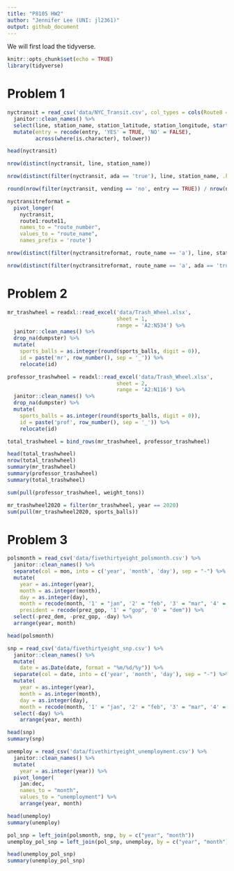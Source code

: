 ```yaml
---
title: "P8105 HW2"
author: "Jennifer Lee (UNI: jl2361)"
output: github_document
---
```


We will first load the tidyverse.
```r
knitr::opts_chunk$set(echo = TRUE)
library(tidyverse)
```

# Problem 1
```r
nyctransit = read_csv('data/NYC_Transit.csv', col_types = cols(Route8 = "c", Route9 = "c", Route10 = "c", Route11 = "c", ADA = "c")) %>%
  janitor::clean_names() %>%
  select(line, station_name, station_latitude, station_longitude, starts_with('route'), entrance_type, entry, exit_only, vending, ada) %>%
  mutate(entry = recode(entry, 'YES' = TRUE, 'NO' = FALSE),
         across(where(is.character), tolower))

head(nyctransit)
```

```r
nrow(distinct(nyctransit, line, station_name))

nrow(distinct(filter(nyctransit, ada == 'true'), line, station_name, .keep_all = TRUE))

round(nrow(filter(nyctransit, vending == 'no', entry == TRUE)) / nrow(nyctransit) * 100, digits = 2)
```

```r
nyctransitreformat = 
  pivot_longer(
    nyctransit, 
    route1:route11,
    names_to = "route_number",
    values_to = "route_name",
    names_prefix = 'route') 
```

```r
nrow(distinct(filter(nyctransitreformat, route_name == 'a'), line, station_name, .keep_all = TRUE))

nrow(distinct(filter(nyctransitreformat, route_name == 'a', ada == 'true'), line, station_name, .keep_all = TRUE))
```

# Problem 2

```r
mr_trashwheel = readxl::read_excel('data/Trash_Wheel.xlsx', 
                                   sheet = 1, 
                                   range = 'A2:N534') %>%
  janitor::clean_names() %>%
  drop_na(dumpster) %>%
  mutate(
    sports_balls = as.integer(round(sports_balls, digit = 0)),
    id = paste('mr', row_number(), sep = '_')) %>%
    relocate(id)

professor_trashwheel = readxl::read_excel('data/Trash_Wheel.xlsx', 
                                   sheet = 2, 
                                   range = 'A2:N116') %>%
  janitor::clean_names() %>%
  drop_na(dumpster) %>%
  mutate(
    sports_balls = as.integer(round(sports_balls, digit = 0)),
    id = paste('prof', row_number(), sep = '_')) %>%
    relocate(id)

total_trashwheel = bind_rows(mr_trashwheel, professor_trashwheel)

head(total_trashwheel)
nrow(total_trashwheel)
summary(mr_trashwheel)
summary(professor_trashwheel)
summary(total_trashwheel)
```

```r
sum(pull(professor_trashwheel, weight_tons))

mr_trashwheel2020 = filter(mr_trashwheel, year == 2020) 
sum(pull(mr_trashwheel2020, sports_balls))
```

# Problem 3 

```r
polsmonth = read_csv('data/fivethirtyeight_polsmonth.csv') %>%
  janitor::clean_names() %>%
  separate(col = mon, into = c('year', 'month', 'day'), sep = "-") %>%
  mutate(
    year = as.integer(year), 
    month = as.integer(month),
    day = as.integer(day),
    month = recode(month, '1' = "jan", '2' = "feb", '3' = "mar", '4' = "apr", '5' = "may", '6' = "jun", '7' = "jul", '8' = "aug", '9' = "sep", '10' = "oct", '11' = "nov", '12' = "dec"),
    president = recode(prez_gop, '1' = "gop", '0' = "dem")) %>%
  select(-prez_dem, -prez_gop, -day) %>%
  arrange(year, month)

head(polsmonth)
```

```r
snp = read_csv('data/fivethirtyeight_snp.csv') %>%
  janitor::clean_names() %>%
  mutate(
    date = as.Date(date, format = "%m/%d/%y")) %>%
  separate(col = date, into = c('year', 'month', 'day'), sep = "-") %>%
  mutate(
    year = as.integer(year), 
    month = as.integer(month),
    day = as.integer(day),
    month = recode(month, '1' = "jan", '2' = "feb", '3' = "mar", '4' = "apr", '5' = "may", '6' = "jun", '7' = "jul", '8' = "aug", '9' = "sep", '10' = "oct", '11' = "nov", '12' = "dec")) %>%
  select(-day) %>%
    arrange(year, month)

head(snp)
summary(snp)
```

```r
unemploy = read_csv('data/fivethirtyeight_unemployment.csv') %>%
  janitor::clean_names() %>%
  mutate(
    year = as.integer(year)) %>%
  pivot_longer(
    jan:dec,
    names_to = "month",
    values_to = "unemployment") %>%
    arrange(year, month)

head(unemploy)
summary(unemploy)
```

```r
pol_snp = left_join(polsmonth, snp, by = c("year", "month"))
unemploy_pol_snp = left_join(pol_snp, unemploy, by = c("year", "month"))

head(unemploy_pol_snp)
summary(unemploy_pol_snp)
```

